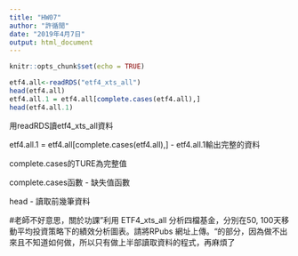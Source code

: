 ```yaml
---
title: "HW07"
author: "許循閒"
date: "2019年4月7日"
output: html_document
---
```


```r
knitr::opts_chunk$set(echo = TRUE)
```

```r
etf4.all<-readRDS("etf4_xts_all")
head(etf4.all)
etf4.all.1 = etf4.all[complete.cases(etf4.all),]
head(etf4.all.1)
```

用readRDS讀etf4_xts_all資料 

etf4.all.1 = etf4.all[complete.cases(etf4.all),] - etf4.all.1輸出完整的資料

complete.cases的TURE為完整值 

complete.cases函數 - 缺失值函數 

head - 讀取前幾筆資料 

#老師不好意思，關於功課"利用 ETF4_xts_all 分析四檔基金，分別在50, 100天移動平均投資策略下的績效分析圖表。請將RPubs 網址上傳。"的部分，因為做不出來且不知道如何做，所以只有做上半部讀取資料的程式，再麻煩了




